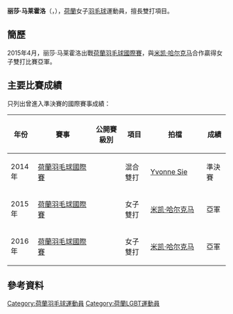 {{noteTA|G1=Badminton}}
{{Infobox 羽球選手
| playername              = 丽莎·马莱霍洛<br/>{{lang|nl|Lisa Malaihollo}}
| image                   = 
| size                    = 
| caption                 = 
| birth_name              = 
| date_of_birth           = {{birth_date_and_age|1987|7|9}}
| place_of_birth          = 
| height                  = 
| weight                  = 
| event                   = 女子單打、女子雙打、混合雙打
| country                 = {{NED}}
| years_active            = 
| handedness              = 
| coach                   = 
| highest_ranking         = 第202位（女雙-[[Yvonne_Sie|Yvonne Sie]]）
| date_of_highest_ranking = 2011年10月6日<ref name="ranking">{{en}}[http://bwfcontent.tournamentsoftware.com/ranking/player.aspx?id=12799&player=113616 BWF World Ranking - Ranking of Lisa MALAIHOLLO (52798)]</ref>
| current_ranking         = 第377位（女雙-[[米凯·哈尔克马|哈尔克马]]）
| date_of_current_ranking = 2017年2月2日<ref>{{en}}[http://bwfcontent.tournamentsoftware.com/ranking/category.aspx?id=12799&category=475 BWF World Ranking - BWF世界排名榜 (2/2/2017) -  Women's doubles] {{Wayback|url=http://bwfcontent.tournamentsoftware.com/ranking/category.aspx?id=12799&category=475 |date=20190713044151 }}</ref>
| played                  = 26勝–24負（女單）<br/>19勝–23負（女雙）<br/>8勝–8負（混雙）
| titles                  = 
| bwf_profile             = 8CFB4F6F-467E-438D-B0FF-E352E790C115
| bwf_id                  = 52798
| updated                 = 2017年2月2日
}}
{{MedalTableTop}}
{{MedalSport | 女子[[羽毛球|羽毛球]]}}
{{MedalCountry | {{NED}}}}
{{MedalBottom}}
'''丽莎·马莱霍洛'''（{{lang-nl|'''Lisa Malaihollo'''}}，{{bd|1987年|7月9日||}}），[[荷蘭|荷蘭]]女子[[羽毛球|羽毛球]]運動員，擅長雙打項目。

==簡歷==
2015年4月，丽莎·马莱霍洛出戰[[2015年荷蘭羽毛球國際賽|荷蘭羽毛球國際賽]]，與[[米凯·哈尔克马|米凯·哈尔克马]]合作贏得女子雙打比賽亞軍。

==主要比賽成績==
只列出曾進入準決賽的國際賽事成績：
{| class=wikitable style="text-align:center; font-size:small;" 
!width="50"|年份
!width="180"|賽事
!width="80"|公開賽級別
!width="60"|項目
!width="150"|拍檔
!width="50"|成績
|-
!rowspan="1"|2014年
|[[2014年荷蘭羽毛球國際賽|荷蘭羽毛球國際賽]]
|{{BWFIS}}
|混合雙打
|[[Yvonne_Sie|Yvonne Sie]]
|bgcolor="#b8860b"|準決賽
|-
!rowspan="1"|2015年
|[[2015年荷蘭羽毛球國際賽|荷蘭羽毛球國際賽]]
|{{BWFIS}}
|女子雙打
|[[米凯·哈尔克马|米凯·哈尔克马]]
|bgcolor="silver"|亞軍
|-
!rowspan="1"|2016年
|[[2016年荷蘭羽毛球國際賽|荷蘭羽毛球國際賽]]
|{{BWFIS}}
|女子雙打
|[[米凯·哈尔克马|米凯·哈尔克马]]
|bgcolor="silver"|亞軍
|}
{{BWF賽事級別索引}}

==參考資料==
{{Reflist}}

{{DEFAULTSORT:Malaihollo, Lisa}}
[[Category:荷蘭羽毛球運動員|Category:荷蘭羽毛球運動員]]
[[Category:荷蘭LGBT運動員|Category:荷蘭LGBT運動員]]
